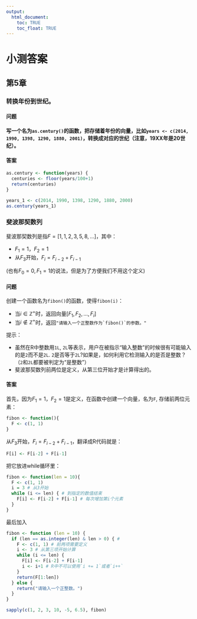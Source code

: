 ```yaml
---
output: 
  html_document:
    toc: TRUE
    toc_float: TRUE
---
```


# 小测答案

## 第5章

### 转换年份到世纪。

#### 问题 

**写一个名为`as.century()`的函数，把存储着年份的向量，比如`years <- c(2014, 1990, 1398, 1290, 1880, 2001)`，转换成对应的世纪（注意，19XX年是20世纪）。**

#### 答案 

```r
as.century <- function(years) {
  centuries <- floor(years/100+1)
  return(centuries)
}
```

```r
years_1 <- c(2014, 1990, 1398, 1290, 1880, 2000)
as.century(years_1)
```

### 斐波那契数列

斐波那契数列是指$F = [1, 1, 2, 3, 5, 8, ...]$，其中：

- $F_1 = 1$，$F_2 = 1$
- 从$F_3$开始，$F_i = F_{i-2} + F_{i-1}$

(也有$F_0=0, F_1=1$的说法，但是为了方便我们不用这个定义)

#### 问题

创建一个函数名为`fibon()`的函数，使得`fibon(i)`：

- 当$i\in \mathbb{Z}^+$时，返回向量$[F_1, F_2, \ldots, F_i]$
- 当$i\notin \mathbb{Z}^+$时，返回`` "请输入一个正整数作为`fibon()`的参数。" ``

提示：

- 虽然在R中整数用`1L`, `2L`等表示，用户在被指示“输入整数”的时候很有可能输入的是`2`而不是`2L`. `2`是否等于`2L`?如果是，如何利用它检测输入的是否是整数？（`2`和`2L`都要被判定为“是整数”）
- 斐波那契数列前两位是定义，从第三位开始才是计算得出的。

#### 答案

首先，因为$F_1 = 1$，$F_2 = 1$是定义，在函数中创建一个向量，名为`F`, 存储前两位元素：

```r
fibon <- function(){
  F <- c(1, 1)
}
```

从$F_3$开始，$F_i = F_{i-2} + F_{i-1}$，翻译成R代码就是：

```r
F[i] <- F[i-2] + F[i-1]
```

把它放进while循环里：

```r
fibon <- function(len = 10){
  F <- c(1, 1)
  i = 3 # 从3开始
  while (i <= len) { # 到指定的数值结束
    F[i] <- F[i-2] + F[i-1] # 每次增加第i个元素
  }
}
```

最后加入

```r
fibon <- function (len = 10) {
  if (len == as.integer(len) & len > 0) { #
    F <- c(1, 1) # 前两项需要定义
    i <- 3 # 从第三项开始计算
    while (i <= len) {
      F[i] <- F[i-2] + F[i-1]
      i <- i+1 # R中不可以使用`i += 1`或者`i++`
    }
    return(F[1:len])
  } else {
    return("请输入一个正整数。")
  }
}
```

```r
sapply(c(1, 2, 3, 10, -5, 6.5), fibon)
```